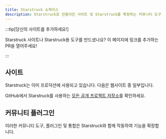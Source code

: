 ```yaml
---
title: Starstruck 쇼케이스
description: Starstruck로 만들어진 사이트 및 Starstruck를 확장하는 커뮤니티 도구를 찾아보세요!
---
```


:::tip[당신의 사이트를 추가하세요!]

Starstruck 사이트나 Starstruck용 도구를 만드셨나요?
이 페이지에 링크를 추가하는 PR을 열어주세요!

:::

## 사이트


Starstruck는 이미 프로덕션에 사용되고 있습니다. 다음은 웹사이트 중 일부입니다.

<FluidGrid>
	<Card
		title="Athena OS"
		href="https://athenaos.org"
		thumbnail="www.athenaos.org.png"
	/>
	<Card
		title="PubIndexAPI Docs"
		href="https://docs.pubindexapi.com/"
		thumbnail="docs.pubindexapi.com.png"
	/>
	<Card
		title="pls"
		href="https://dhruvkb.github.io/pls"
		thumbnail="dhruvkb.github.io-pls.png"
	/>
	<Card
		title="capo.js"
		href="https://rviscomi.github.io/capo.js/"
		thumbnail="capo.js.png"
	/>
	<Card
		title="Web Monetization API"
		href="https://webmonetization.org/"
		thumbnail="webmonetization.org.png"
	/>
	<Card
		title="QBCore Docs"
		href="https://brycerussell.github.io/qbcore-docs/"
		thumbnail="brycerussell.github.io-qbcore-docs.png"
	/>
	<Card title="har.fyi" href="https://har.fyi/" thumbnail="har.fyi.png" />
	<Card
		title="xs-dev docs"
		href="https://xs-dev.js.org"
		thumbnail="xs-dev.js.org.png"
	/>
	<Card
		title="Felicity"
		href="https://felicity.pages.dev/"
		thumbnail="felicity.pages.dev.png"
	/>
	<Card
		title="NgxEditor"
		href="https://sibiraj-s.github.io/ngx-editor/"
		thumbnail="sibiraj-s.github.io-ngx-editor.png"
	/>
	<Card
		title="Astro Error Pages"
		href="https://astro-error-page-documentation.vercel.app/"
		thumbnail="astro-error-page-documentation.vercel.app.png"
	/>
	<Card
		title="Terrateam Docs"
		href="https://terrateam.io/docs"
		thumbnail="terrateam.io-docs.png"
	/>
	<Card
		title="simple-fm"
		href="https://simple.arciniega.one"
		thumbnail="simple.arciniega.one.png"
	/>
	<Card
		title="CommandKit"
		href="https://commandkit.underctrl.io"
		thumbnail="commandkit.underctrl.io.png"
	/>
	<Card
		title="Obytes Starter"
		href="https://starter.obytes.com"
		thumbnail="starter.obytes.com.jpg"
	/>
	<Card
		title="Kanri"
		href="https://kanriapp.com"
		thumbnail="kanriapp.com.png"
	/>
</FluidGrid>

GitHub에서 Starstruck를 사용하는 [모든 공개 프로젝트 저장소](https://github.com/withastro/starstruck/network/dependents)를 확인하세요.

## 커뮤니티 플러그인


이러한 커뮤니티 도구, 플러그인 및 통합은 Starstruck와 함께 작동하여 기능을 확장합니다.

<CardGrid>
	<LinkCard
		href="https://www.feelback.dev/blog/new-astro-starstruck-integration/"
		title="FeelBack"
		description="문서 페이지에 사용자 피드백 시스템을 추가하세요."
	/>
	<LinkCard
		href="https://github.com/HiDeoo/starstruck-blog"
		title="starstruck-blog"
		description="문서 사이트에 블로그를 추가하세요."
	/>
	<LinkCard
		href="https://github.com/HiDeoo/starstruck-links-validator"
		title="starstruck-links-validator"
		description="Starstruck 페이지에 끊어진 링크가 있는지 확인하세요."
	/>
	<LinkCard
		href="https://github.com/HiDeoo/starstruck-typedoc"
		title="starstruck-typedoc"
		description="TypeDoc을 사용하여 TypeScript에서 Starstruck 페이지를 생성합니다."
	/>
	<LinkCard
		href="https://github.com/HiDeoo/starstruck-openapi"
		title="starstruck-openapi"
		description="OpenAPI/Swagger 사양에서 문서 페이지를 만드세요."
	/>
</CardGrid>
